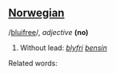 ==[[Norwegian]]==

/[[Pronunciation guide|bluifree]]/, ''adjective'' '''(no)'''

# Without lead: ''[[blyfri]] [[bensin]] ''


Related words: